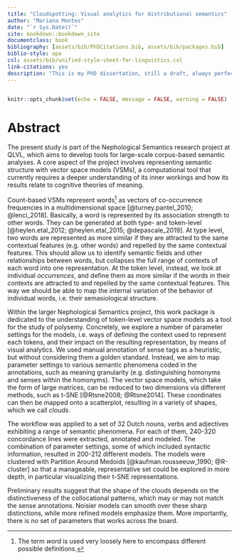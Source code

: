 ```yaml
--- 
title: "Cloudspotting: Visual analytics for distributional semantics"
author: "Mariana Montes"
date: "`r Sys.Date()`"
site: bookdown::bookdown_site
documentclass: book
bibliography: [assets/bib/PhDCitations.bib, assets/bib/packages.bib]
biblio-style: apa
csl: assets/bib/unified-style-sheet-for-linguistics.csl
link-citations: yes
description: "This is my PhD dissertation, still a draft, always perfectable."
---
```


```r
```

```r
knitr::opts_chunk$set(echo = FALSE, message = FALSE, warning = FALSE)
```


# Abstract {-}

The present study is part of the Nephological Semantics research project at QLVL,
which aims to develop tools for large-scale corpus-based semantic analyses.
A core aspect of the project involves representing semantic structure with vector space models (VSMs),
a computational tool that currently requires a deeper understanding of its inner workings
and how its results relate to cognitive theories of meaning. 

Count-based VSMs represent words[^word] as vectors of co-occurrence frequencies in a multidimensional space
[@turney.pantel_2010; @lenci_2018]. Basically, a word is represented by
its association strength to other words.
They can be generated at both type- and token-level [@heylen.etal_2012; @heylen.etal_2015; @depascale_2019].
At type level, two words are represented as more similar if they are attracted to the same
contextual features (e.g. other words) and repelled by the same contextual features. This should
allow us to identify semantic fields and other relationships between words, but collapses the full
range of contexts of each word into one representation.
At the token level, instead, we look at individual *occurrences*, and define them as more similar if
the words in their contexts are attracted to and repelled by the same contextual features.
This way we should be able to map the internal variation of the behavior of individual words,
i.e. their semasiological structure.

Within the larger Nephological Semantics project, this work package is dedicated
to the understanding of token-level vector space models as a tool
for the study of polysemy. Concretely, we explore a number of parameter settings for the models,
i.e. ways of defining the context used to represent each tokens, and their impact on the
resulting representation, by means of visual analytics.
We used manual annotation of sense tags as a heuristic, but without
considering them a golden standard. Instead, we aim to map parameter settings to various
semantic phenomena coded in the annotations, such as
meaning granularity (e.g. distinguishing homonyms and senses within the homonyms).
The vector space models, which take the form of large matrices,
can be reduced to two dimensions via different methods,
such as t-SNE [@Rtsne2008; @Rtsne2014].
These coordinates can then be mapped onto a scatterplot, resulting in a variety of
shapes, which we call *clouds*.

The workflow was applied to a set of 32 Dutch nouns, verbs and adjectives exhibiting
a range of semantic phenomena. For each of them, 240-320 concordance lines were extracted,
annotated and modeled. The combination of parameter settings, some of which included syntactic
information, resulted in 200-212 different models. The models were clustered with Partition
Around Medoids [@kaufman.rousseeuw_1990; @R-cluster] so that a manageable, representative set could be explored
in more depth, in particular visualizing their t-SNE representations.

Preliminary results suggest that the shape of the clouds depends on the
distinctiveness of the collocational patterns, which may or may not match the sense
annotations. Noisier models can smooth over these sharp distinctions, while more refined
models emphasize them. More importantly, there is no set of parameters that works
across the board.

[^word]: The term *word* is used very loosely here to encompass different possible definitions.
